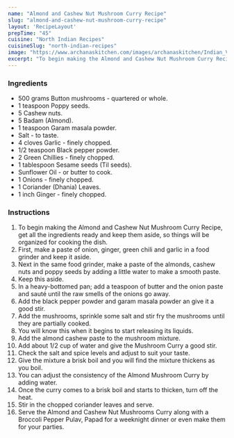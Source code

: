 ---
name: "Almond and Cashew Nut Mushroom Curry Recipe"
slug: "almond-and-cashew-nut-mushroom-curry-recipe"
layout: 'RecipeLayout'
prepTime: "45"
cuisine: "North Indian Recipes"
cuisineSlug: "north-indian-recipes"
image: "https://www.archanaskitchen.com/images/archanaskitchen/Indian_Vegetables_Gravy/Almond_and_Cashewnut_Mushroom_Curry_Recipe-1.jpg"
excerpt: "To begin making the Almond and Cashew Nut Mushroom Curry Recipe, get all the ingredients ready and keep them aside, so things will be organized for cooking the dish"
---

### Ingredients

- 500 grams Button mushrooms - quartered or whole.
- 1 teaspoon Poppy seeds.
- 5 Cashew nuts.
- 5 Badam (Almond).
- 1 teaspoon Garam masala powder.
- Salt - to taste.
- 4 cloves Garlic - finely chopped.
- 1/2 teaspoon Black pepper powder.
- 2 Green Chillies - finely chopped.
- 1 tablespoon Sesame seeds (Til seeds).
- Sunflower Oil - or butter to cook.
- 1 Onions - finely chopped.
- 1 Coriander (Dhania) Leaves.
- 1 inch Ginger - finely chopped.

### Instructions

1. To begin making the Almond and Cashew Nut Mushroom Curry Recipe, get all the ingredients ready and keep them aside, so things will be organized for cooking the dish.
1. First, make a paste of onion, ginger, green chili and garlic in a food grinder and keep it aside.
1. Next in the same food grinder, make a paste of the almonds, cashew nuts and poppy seeds by adding a little water to make a smooth paste.
1. Keep this aside.
1. In a heavy-bottomed pan; add a teaspoon of butter and the onion paste and sauté until the raw smells of the onions go away.
1. Add the black pepper powder and garam masala powder an give it a good stir.
1. Add the mushrooms, sprinkle some salt and stir fry the mushrooms until they are partially cooked.
1. You will know this when it begins to start releasing its liquids.
1. Add the almond cashew paste to the mushroom mixture.
1. Add about 1/2 cup of water and give the Mushroom Curry a good stir.
1. Check the salt and spice levels and adjust to suit your taste.
1. Give the mixture a brisk boil and you will find the mixture thickens as you boil.
1. You can adjust the consistency of the Almond Mushroom Curry by adding water.
1. Once the curry comes to a brisk boil and starts to thicken, turn off the heat.
1. Stir in the chopped coriander leaves and serve.
1. Serve the Almond and Cashew Nut Mushrooms Curry along with a Broccoli Pepper Pulav, Papad for a weeknight dinner or even make them for your parties.
